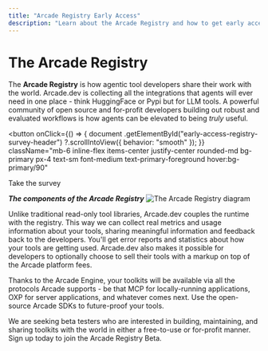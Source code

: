 ```yaml
---
title: "Arcade Registry Early Access"
description: "Learn about the Arcade Registry and how to get early access"
---
```



# The Arcade Registry

The **Arcade Registry** is how agentic tool developers share their work with the world. Arcade.dev is collecting all the integrations that agents will ever need in one place - think HuggingFace or Pypi but for LLM tools. A powerful community of open source and for-profit developers building out robust and evaluated workflows is how agents can be elevated to being _truly_ useful.

<button
  onClick={() => {
    document
      .getElementById("early-access-registry-survey-header")
      ?.scrollIntoView({ behavior: "smooth" });
  }}
  className="mb-6 inline-flex items-center justify-center rounded-md bg-primary px-4 text-sm font-medium text-primary-foreground hover:bg-primary/90"
>
  Take the survey
</button>

**_The components of the Arcade Registry_**
![The Arcade Registry diagram](/images/registry/registry.png)

Unlike traditional read-only tool libraries, Arcade.dev couples the runtime with the registry. This way we can collect real metrics and usage information about your tools, sharing meaningful information and feedback back to the developers. You'll get error reports and statistics about how your tools are getting used. Arcade.dev also makes it possible for developers to optionally choose to sell their tools with a markup on top of the Arcade platform fees.

Thanks to the Arcade Engine, your toolkits will be available via all the protocols Arcade supports - be that MCP for locally-running applications, OXP for server applications, and whatever comes next. Use the open-source Arcade SDKs to future-proof your tools.

We are seeking beta testers who are interested in building, maintaining, and sharing toolkits with the world in either a free-to-use or for-profit manner. Sign up today to join the Arcade Registry Beta.

<EarlyAccessRegistrySurvey />
